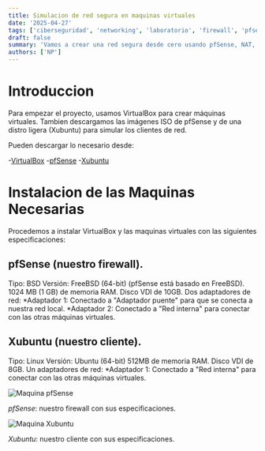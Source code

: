 ```yaml
---
title: Simulacion de red segura en maquinas virtuales
date: '2025-04-27'
tags: ['ciberseguridad', 'networking', 'laboratorio', 'firewall', 'pfsense', 'dns']
draft: false
summary: 'Vamos a crear una red segura desde cero usando pfSense, NAT, VPN y entre otros, mientras vemos cómo implementar prácticas básicas de ciberseguridad en tu hogar o laboratorio virtual'
authors: ['NP']
---
```


# Introduccion

Para empezar el proyecto, usamos VirtualBox para crear máquinas virtuales. Tambien descargamos las imágenes ISO de pfSense y de una distro ligera (Xubuntu) para simular los clientes de red.

Pueden descargar lo necesario desde:

-[VirtualBox](https://www.virtualbox.org/wiki/Downloads) -[pfSense](https://atxfiles.netgate.com/mirror/downloads/) -[Xubuntu](https://xubuntu.org/download/)

# Instalacion de las Maquinas Necesarias

Procedemos a instalar VirtualBox y las maquinas virtuales con las siguientes especificaciones:

## pfSense (nuestro firewall).

Tipo: BSD
Versión: FreeBSD (64-bit) (pfSense está basado en FreeBSD).
1024 MB (1 GB) de memoria RAM.
Disco VDI de 10GB.
Dos adaptadores de red:
*Adaptador 1: Conectado a "Adaptador puente" para que se conecta a nuestra red local.
*Adaptador 2: Conectado a "Red interna" para conectar con las otras máquinas virtuales.

## Xubuntu (nuestro cliente).

Tipo: Linux
Versión: Ubuntu (64-bit)
512MB de memoria RAM.
Disco VDI de 8GB.
Un adaptadores de red:
\*Adaptador 1: Conectado a "Red interna" para conectar con las otras máquinas virtuales.

![Maquina pfSense](/static/images/maquina-pfSense.png)

_pfSense_: nuestro firewall con sus especificaciones.

![Maquina Xubuntu](/static/images/maquina-xubuntu.png)

_Xubuntu_: nuestro cliente con sus especificaciones.

#
